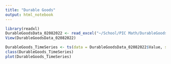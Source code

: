 ```yaml
---
title: "Durable Goods"
output: html_notebook
---
```

```r
library(readxl)
DurableGoodsData_02082022 <- read_excel("~/School/PIC Math/DurableGoodsData_02082022.xls", skip = 7)
View(DurableGoodsData_02082022)
```
```r
DurableGoods_TimeSeries <- ts(data = DurableGoodsData_02082022$Value, start = c(1992, 1), frequency = 12) #Press tab if we don't know what to add next into the arguments
class(DurableGoods_TimeSeries)
plot(DurableGoods_TimeSeries)
```

